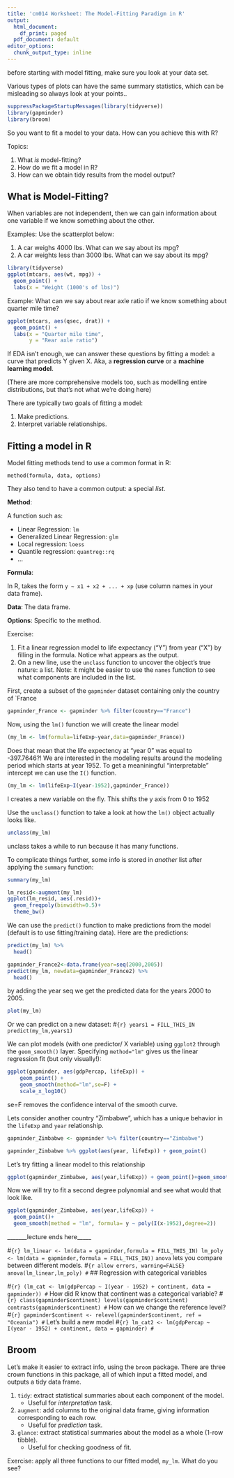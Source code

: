 ```yaml
---
title: 'cm014 Worksheet: The Model-Fitting Paradigm in R'
output:
  html_document:
    df_print: paged
  pdf_document: default
editor_options:
  chunk_output_type: inline
---
```


before starting with model fitting, make sure you look at your data set.

Various types of plots can have the same summary statistics, which can be misleading so always look at your points..


```r
suppressPackageStartupMessages(library(tidyverse))
library(gapminder)
library(broom)
```

So you want to fit a model to your data. How can you achieve this with R?

Topics:

1. What _is_ model-fitting?
2. How do we fit a model in R?
3. How can we obtain tidy results from the model output?

## What is Model-Fitting?

When variables are not independent, then we can gain information about one variable if we know something about the other.

Examples: Use the scatterplot below:

1. A car weighs 4000 lbs. What can we say about its mpg?
2. A car weights less than 3000 lbs. What can we say about its mpg?

```r
library(tidyverse)
ggplot(mtcars, aes(wt, mpg)) +
  geom_point() +
  labs(x = "Weight (1000's of lbs)")
```

Example: What can we say about rear axle ratio if we know something about quarter mile time?

```r
ggplot(mtcars, aes(qsec, drat)) + 
  geom_point() +
  labs(x = "Quarter mile time",
       y = "Rear axle ratio")
```


If EDA isn't enough, we can answer these questions by fitting a model: a curve that predicts Y given X. Aka, a __regression curve__ or a __machine learning model__. 

(There are more comprehensive models too, such as modelling entire distributions, but that's not what we're doing here)

There are typically two goals of fitting a model:

1. Make predictions.
2. Interpret variable relationships.

## Fitting a model in R

Model fitting methods tend to use a common format in R:

```
method(formula, data, options)
```

They also tend to have a common output: a special _list_. 

__Method__:

A function such as:

- Linear Regression: `lm`
- Generalized Linear Regression: `glm`
- Local regression: `loess`
- Quantile regression: `quantreg::rq`
- ...

__Formula__:

In R, takes the form `y ~ x1 + x2 + ... + xp` (use column names in your data frame).

__Data__: The data frame.

__Options__: Specific to the method.

Exercise:

1. Fit a linear regression model to life expectancy ("Y") from year ("X") by filling in the formula. Notice what appears as the output.
2. On a new line, use the `unclass` function to uncover the object's true nature: a list. Note: it might be easier to use the `names` function to see what components are included in the list. 

First, create a subset of the `gapminder` dataset containing only the country of `France
```r
gapminder_France <- gapminder %>% filter(country=="France")
```

Now, using the `lm()` function we will create the linear model
```r
(my_lm <- lm(formula=lifeExp~year,data=gapminder_France))
```
Does that mean that the life expectency at "year 0" was equal to -397.7646?!
We are interested in the modeling results around the modeling period which starts at year 1952. To get a meaniningful "interpretable" intercept we can use the `I()` function.
```r
(my_lm <- lm(lifeExp~I(year-1952),gapminder_France))
```
I creates a new variable on the fly. This shifts the y axis from 0 to 1952


Use the `unclass()` function to take a look at how the `lm()` object actually looks like.
```r
unclass(my_lm)
```
unclass takes a while to run because it has many functions.


To complicate things further, some info is stored in _another_ list after applying the `summary` function:

```r
summary(my_lm)
```

```r
lm_resid<-augment(my_lm)
ggplot(lm_resid, aes(.resid))+ 
  geom_freqpoly(binwidth=0.5)+
  theme_bw()
```
We can use the `predict()` function to make predictions from the model (default is to use fitting/training data). Here are the predictions:

```r
predict(my_lm) %>% 
  head()
```


```r
gapminder_France2<-data.frame(year=seq(2000,2005))
predict(my_lm, newdata=gapminder_France2) %>% 
  head()
```
by adding the year seq we get the predicted data for the years 2000 to 2005.
```r
plot(my_lm)
```


Or we can predict on a new dataset:
#```{r}
years1 = FILL_THIS_IN
predict(my_lm,years1)
```



We can plot models (with one predictor/ X variable) using `ggplot2` through the `geom_smooth()` layer. Specifying `method="lm"` gives us the linear regression fit (but only visually!):

```r
ggplot(gapminder, aes(gdpPercap, lifeExp)) +
    geom_point() +
    geom_smooth(method="lm",se=F) +
    scale_x_log10()
```
se=F removes the confidence interval of the smooth curve.


Lets consider another country "Zimbabwe", which has a unique behavior in the `lifeExp` and `year` relationship.
```r
gapminder_Zimbabwe <- gapminder %>% filter(country=="Zimbabwe")

gapminder_Zimbabwe %>% ggplot(aes(year, lifeExp)) + geom_point()
```

Let's try fitting a linear model to this relationship
```r
ggplot(gapminder_Zimbabwe, aes(year,lifeExp)) + geom_point()+geom_smooth(method = "lm", se = F)
```

Now we will try to fit a second degree polynomial and see what would that look like.
```r
ggplot(gapminder_Zimbabwe, aes(year,lifeExp)) + 
  geom_point()+
  geom_smooth(method = "lm", formula= y ~ poly(I(x-1952),degree=2))
```
_______lecture ends here_____


#```{r}
lm_linear <- lm(data = gapminder,formula = FILL_THIS_IN)
lm_poly <- lm(data = gapminder,formula = FILL_THIS_IN))
```
`anova` lets you compare between different models.
#```{r allow errors, warning=FALSE}
anova(lm_linear,lm_poly)
#```
## Regression with categorical variables

#```{r}
(lm_cat <- lm(gdpPercap ~ I(year - 1952) + continent, data = gapminder))
#```
How did R know that continent was a categorical variable?
#```{r}
class(gapminder$continent)
levels(gapminder$continent)
contrasts(gapminder$continent)
#```
How can we change the reference level?
#```{r}
gapminder$continent <- relevel(gapminder$continent, ref = "Oceania")
#```
Let's build a new model
#```{r}
lm_cat2 <- lm(gdpPercap ~ I(year - 1952) + continent, data = gapminder)
#```


## Broom

Let's make it easier to extract info, using the `broom` package. There are three crown functions in this package, all of which input a fitted model, and outputs a tidy data frame.

1. `tidy`: extract statistical summaries about each component of the model.
    - Useful for _interpretation_ task.
2. `augment`: add columns to the original data frame, giving information corresponding to each row.
    - Useful for _prediction_ task.
3. `glance`: extract statistical summaries about the model as a whole (1-row tibble).
    - Useful for checking goodness of fit.



Exercise: apply all three functions to our fitted model, `my_lm`. What do you see?

```r
```
